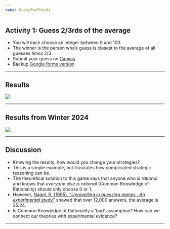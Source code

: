 ```yaml
---
name: GuessTwoThirds
---
```


## Activity 1: Guess 2/3rds of the average
::: {.incremental}
  - You will each choose an integer between 0 and 100. 
  - The winner is the person who's guess is closest to the [average of all guesses *times* 2/3]{.hii}
  - Submit your guess on [Canvas](https://canvas.uoregon.edu/courses/233504/quizzes/329305)
  - Backup [Google forms version](https://docs.google.com/forms/d/e/1FAIpQLSdJoCIYnrQSzEQA1m0BDLFB5_l0PBloLL558ZWc1PfhHvxs2Q/viewform?usp=sf_link)
:::
---

## Results

![](01GuessTwoThirds/histogram_1.png)

---

## Results from Winter 2024

![](01GuessTwoThirds/histogram.png)

---

## Discussion

::: {.incremental}
  - Knowing the results, how would you change your strategies?
  - This is a simple example, but illustrates how complicated strategic reasoning can be.
  - The theoretical solution to this game says that anyone who is *rational* and knows that *everyone else is rational* (Common Knowledge of Rationality) should only choose 0 or 1. 
  - However, [Nagel, R. (1995), "*Unravelling in guessing games : An experimental study*"](https://www.jstor.org/stable/2950991) showed that over 12,000 answers, the average is 35.24.
  - Is Common Knowledge of Rationality a 'bad' assumption? How can we connect our theories with experimental evidence?
:::

---

